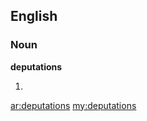 ==English==

===Noun===
'''deputations'''

# {{plural of|[[deputation]]}}

[[ar:deputations]]
[[my:deputations]]